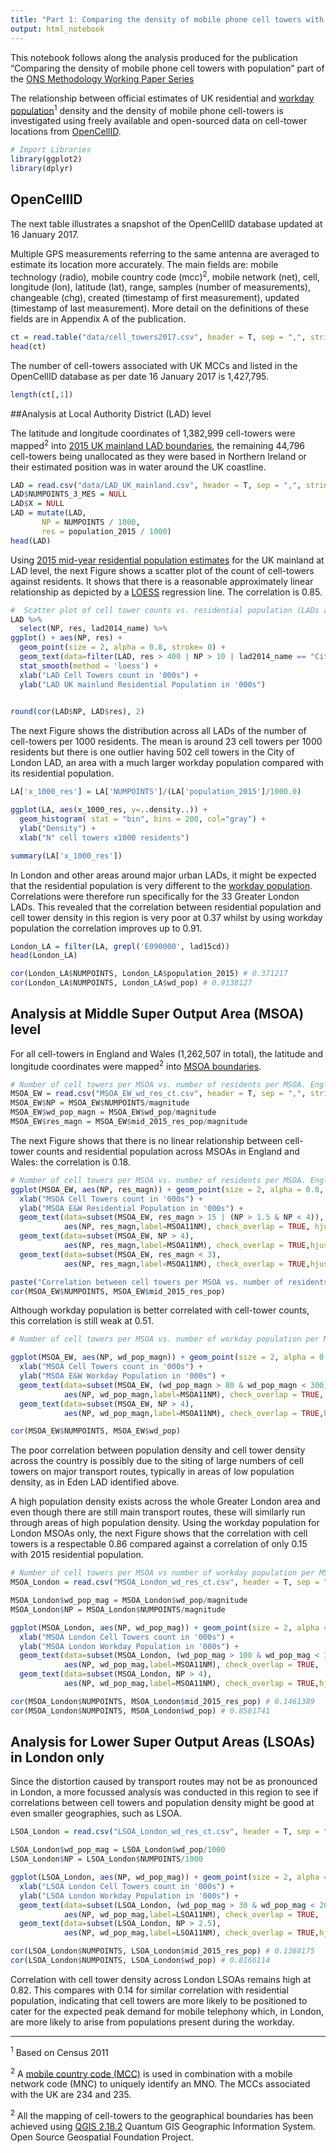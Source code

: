 ```yaml
---
title: "Part 1: Comparing the density of mobile phone cell towers with population: Analysis"
output: html_notebook
---
```


This notebook follows along the analysis produced for the publication "Comparing the density of mobile phone cell towers with population" part of the [ONS Methodology Working Paper Series]()

The relationship between official estimates of UK residential and [workday population](https://www.ons.gov.uk/peoplepopulationandcommunity/populationandmigration/populationestimates/articles/theworkdaypopulationofenglandandwales/2013-10-31#data)<sup>1</sup> density and the density of mobile phone cell-towers is investigated using freely available and open-sourced data on cell-tower locations from [OpenCellID](https://opencellid.org/).

```r
# Import Libraries 
library(ggplot2)
library(dplyr)
```


## OpenCellID 

The next table illustrates a snapshot of the OpenCellID database updated at 16 January 2017. 

Multiple GPS measurements referring to the same antenna are averaged to estimate its location more accurately. The main fields are: mobile technology (radio), mobile country code (mcc)<sup>2</sup>, mobile network (net), cell, longitude (lon), latitude (lat), range, samples (number of measurements), changeable (chg), created (timestamp of first measurement), updated (timestamp of last measurement). More detail on the definitions of these fields are in Appendix A of the publication.

```r
ct = read.table("data/cell_towers2017.csv", header = T, sep = ",", stringsAsFactors = F)
head(ct)
```

The number of cell-towers associated with UK MCCs and listed in the OpenCellID database as per date 16 January 2017 is 1,427,795.

```r
length(ct[,1])
```


##Analysis at Local Authority District (LAD) level 

The latitude and longitude coordinates of 1,382,999 cell-towers were mapped<sup>2</sup> into [2015 UK mainland LAD boundaries](http://geoportal.statistics.gov.uk/datasets?q=LAD%20Boundaries%202015&sort=name), the remaining 44,796 cell-towers being unallocated as they were based in Northern Ireland or their estimated position was in water around the UK coastline. 

```r
LAD = read.csv("data/LAD_UK_mainland.csv", header = T, sep = ",", stringsAsFactors = F)
LAD$NUMPOINTS_3_MES = NULL
LAD$X = NULL
LAD = mutate(LAD, 
       NP = NUMPOINTS / 1000,
       res = population_2015 / 1000)
head(LAD)
```

Using [2015 mid-year residential population estimates](https://www.ons.gov.uk/peoplepopulationandcommunity/populationandmigration/populationestimates/datasets/populationestimatesforukenglandandwalesscotlandandnorthernireland) for the UK mainland at LAD level, the next Figure shows a scatter plot of the count of cell-towers against residents. It shows that there is a reasonable approximately linear relationship as depicted by a [LOESS](https://en.wikipedia.org/wiki/Local_regression) regression line. The correlation is 0.85.

```r
#  Scatter plot of cell tower counts vs. residential population (LADs across UK mainland)
LAD %>% 
  select(NP, res, lad2014_name) %>% 
ggplot() + aes(NP, res) +
  geom_point(size = 2, alpha = 0.8, stroke= 0) + 
  geom_text(data=filter(LAD, res > 400 | NP > 10 | lad2014_name == "City of London"), aes(NP, res,label=lad2014_name), check_overlap = TRUE, hjust=-0.1, vjust=0, size = 4)+
  stat_smooth(method = 'loess') +
  xlab("LAD Cell Towers count in '000s") +
  ylab("LAD UK mainland Residential Population in '000s") 
  
```

```r
round(cor(LAD$NP, LAD$res), 2)
```

The next Figure shows the distribution across all LADs of the number of cell-towers per 1000 residents. The mean is around 23 cell towers per 1000 residents but there is one outlier having 502 cell towers in the City of London LAD, an area with a much larger workday population compared with its residential population.

```r
LA['x_1000_res'] = LA['NUMPOINTS']/(LA['population_2015']/1000.0)

ggplot(LA, aes(x_1000_res, y=..density..)) + 
  geom_histogram( stat = "bin", bins = 200, col="gray") +
  ylab("Density") +
  xlab("N° cell towers x1000 residents")
```

```r
summary(LA['x_1000_res'])
```

In London and other areas around major urban LADs, it might be expected that the residential population is very different to the [workday population](https://www.ons.gov.uk/peoplepopulationandcommunity/populationandmigration/populationestimates/articles/theworkdaypopulationofenglandandwales/2013-10-31#data). Correlations were therefore run specifically for the 33 Greater London LADs. This revealed that the correlation between residential population and cell tower density in this region is very poor at 0.37 whilst by using workday population the correlation improves up to 0.91.  

```r
London_LA = filter(LA, grepl('E090000', lad15cd))
head(London_LA)
```
```r
cor(London_LA$NUMPOINTS, London_LA$population_2015) # 0.371217
cor(London_LA$NUMPOINTS, London_LA$wd_pop) # 0.9138127
```


## Analysis at Middle Super Output Area (MSOA) level

For all cell-towers in England and Wales (1,262,507 in total), the latitude and longitude coordinates were mapped<sup>2</sup> into [MSOA boundaries](http://geoportal.statistics.gov.uk/datasets?q=MSOA_Boundaries_2011&sort=name). 

```r
# Number of cell towers per MSOA vs. number of residents per MSOA. England and Wales
MSOA_EW = read.csv("MSOA_EW_wd_res_ct.csv", header = T, sep = ",", stringsAsFactors = F)
MSOA_EW$NP = MSOA_EW$NUMPOINTS/magnitude
MSOA_EW$wd_pop_magn = MSOA_EW$wd_pop/magnitude
MSOA_EW$res_magn = MSOA_EW$mid_2015_res_pop/magnitude
```

The next Figure shows that there is no linear relationship between cell-tower counts and residential population across MSOAs in England and Wales: the correlation is 0.18. 

```r
# Number of cell towers per MSOA vs. number of residents per MSOA. England and Wales
ggplot(MSOA_EW, aes(NP, res_magn)) + geom_point(size = 2, alpha = 0.8, stroke= 0) + stat_smooth(method = "loess") +
  xlab("MSOA Cell Towers count in '000s") +
  ylab("MSOA E&W Residential Population in '000s") +
  geom_text(data=subset(MSOA_EW, res_magn > 15 | (NP > 1.5 & NP < 4)),
            aes(NP, res_magn,label=MSOA11NM), check_overlap = TRUE, hjust=-0.06, vjust=0.2, size = 4)+
  geom_text(data=subset(MSOA_EW, NP > 4),
            aes(NP, res_magn,label=MSOA11NM), check_overlap = TRUE,hjust=0.8, vjust=1.2, size = 4)+
  geom_text(data=subset(MSOA_EW, res_magn < 3),
            aes(NP, res_magn,label=MSOA11NM), check_overlap = TRUE,hjust=-0.08, vjust=0.2, size = 4)

```

```r
paste("Correlation between cell towers per MSOA vs. number of residents per MSOA")
cor(MSOA_EW$NUMPOINTS, MSOA_EW$mid_2015_res_pop)
```


Although workday population is better correlated with cell-tower counts, this correlation is still weak at 0.51.

```r
# Number of cell towers per MSOA vs. number of workday population per MSOA. England and Wales

ggplot(MSOA_EW, aes(NP, wd_pop_magn)) + geom_point(size = 2, alpha = 0.8, stroke= 0) + stat_smooth(method = "loess") +
  xlab("MSOA Cell Towers count in '000s") +
  ylab("MSOA E&W Workday Population in '000s") +
  geom_text(data=subset(MSOA_EW, (wd_pop_magn > 80 & wd_pop_magn < 300) | (NP > 1.5 & NP < 4)),
            aes(NP, wd_pop_magn,label=MSOA11NM), check_overlap = TRUE, hjust=-0.06, vjust=0.2, size = 4)+
  geom_text(data=subset(MSOA_EW, NP > 4),
            aes(NP, wd_pop_magn,label=MSOA11NM), check_overlap = TRUE,hjust=1.1, size = 4)
```

```r
cor(MSOA_EW$NUMPOINTS, MSOA_EW$wd_pop) 
```

The poor correlation between population density and cell tower density across the country is possibly due to the siting of large numbers of cell towers on major transport routes, typically in areas of low population density, as in Eden LAD identified above.

A high population density exists across the whole Greater London area and even though there are still main transport routes, these will similarly run through areas of high population density. Using the workday population for London MSOAs only, the next Figure shows that the correlation with cell towers is a respectable 0.86 compared against a correlation of only 0.15 with 2015 residential population. 

```r
# Number of cell towers per MSOA vs number of workday population per MSOA. London only
MSOA_London = read.csv("MSOA_London_wd_res_ct.csv", header = T, sep = ",", stringsAsFactors = F)
```

```r
MSOA_London$wd_pop_mag = MSOA_London$wd_pop/magnitude
MSOA_London$NP = MSOA_London$NUMPOINTS/magnitude

ggplot(MSOA_London, aes(NP, wd_pop_mag)) + geom_point(size = 2, alpha = 0.8, stroke= 0) + stat_smooth(method = "loess") +
  xlab("MSOA London Cell Towers count in '000s") +
  ylab("MSOA London Workday Population in '000s") +
  geom_text(data=subset(MSOA_London, (wd_pop_mag > 100 & wd_pop_mag < 300) | (NP > 1 & NP < 4)),
            aes(NP, wd_pop_mag,label=MSOA11NM), check_overlap = TRUE, , hjust=-0.06, vjust=0.2, size = 4) +
  geom_text(data=subset(MSOA_London, NP > 4),
            aes(NP, wd_pop_mag,label=MSOA11NM), check_overlap = TRUE,hjust=1.1, size = 4)
```

```r
cor(MSOA_London$NUMPOINTS, MSOA_London$mid_2015_res_pop) # 0.1461389
cor(MSOA_London$NUMPOINTS, MSOA_London$wd_pop) # 0.8581741
```

## Analysis for Lower Super Output Areas (LSOAs) in London only

Since the distortion caused by transport routes may not be as pronounced in London, a more focussed analysis was conducted in this region to see if correlations between cell towers and population density might be good at even smaller geographies, such as LSOA.

```r
LSOA_London = read.csv("LSOA_London_wd_res_ct.csv", header = T, sep = ",", stringsAsFactors = F)

LSOA_London$wd_pop_mag = LSOA_London$wd_pop/1000
LSOA_London$NP = LSOA_London$NUMPOINTS/1000

```

```r

ggplot(LSOA_London, aes(NP, wd_pop_mag)) + geom_point(size = 2, alpha = 0.8, stroke= 0) + stat_smooth(method = "loess") +
  xlab("LSOA London Cell Towers count in '000s") +
  ylab("LSOA London Workday Population in '000s") +
  geom_text(data=subset(LSOA_London, (wd_pop_mag > 30 & wd_pop_mag < 200) | (NP > 0.5 & NP < 2.5)),
            aes(NP, wd_pop_mag,label=LSOA11NM), check_overlap = TRUE,  hjust=-0.06, vjust=0.2, size = 4)+
  geom_text(data=subset(LSOA_London, NP > 2.5),
            aes(NP, wd_pop_mag,label=LSOA11NM), check_overlap = TRUE,hjust=1.1, size = 4)
```

```r
cor(LSOA_London$NUMPOINTS, LSOA_London$mid_2015_res_pop) # 0.1368175
cor(LSOA_London$NUMPOINTS, LSOA_London$wd_pop) # 0.8166114
```

Correlation with cell tower density across London LSOAs remains high at 0.82. This compares with 0.14 for similar correlation with residential population, indicating that cell towers are more likely to be positioned to cater for the expected peak demand for mobile telephony which, in London, are more likely to arise from populations present during the workday.

---

<sup>1</sup> Based on Census 2011

<sup>2</sup> A [mobile country code (MCC)](https://en.wikipedia.org/wiki/Mobile_country_code?oldformat=true) is used in combination with a mobile network code (MNC) to uniquely identify an MNO. The MCCs associated with the UK are 234 and 235.

<sup>2</sup> All the mapping of cell-towers to the geographical boundaries has been achieved using [QGIS 2.18.2](http://qgis.osgeo.org) Quantum GIS Geographic Information System. Open Source Geospatial Foundation Project. 